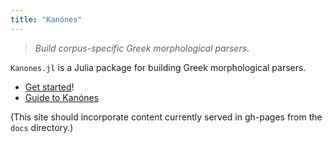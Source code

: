 ```yaml
---
title: "Kanónes"
---
```


> *Build corpus-specific Greek morphological parsers*.

`Kanones.jl` is a Julia package for building Greek morphological parsers.

- [Get started](tutorials/index.qmd)!
- [Guide to Kanónes](guides/index.qmd)

(This site should incorporate content currently served in gh-pages from the `docs` directory.)




